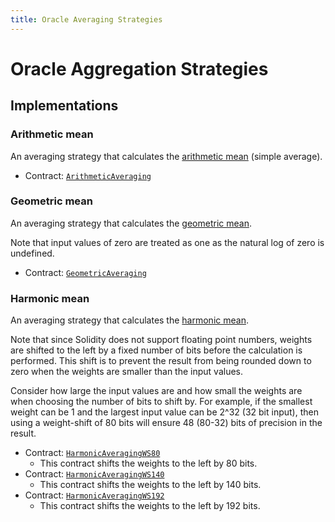 ```yaml
---
title: Oracle Averaging Strategies
---
```


# Oracle Aggregation Strategies

## Implementations

### Arithmetic mean

An averaging strategy that calculates the [arithmetic mean](https://en.wikipedia.org/wiki/Arithmetic_mean) (simple average).

- Contract: [`ArithmeticAveraging`](https://github.com/adrastia-oracle/adrastia-core/blob/main/contracts/strategies/averaging/ArithmeticAveraging.sol)

### Geometric mean

An averaging strategy that calculates the [geometric mean](https://en.wikipedia.org/wiki/Geometric_mean).

Note that input values of zero are treated as one as the natural log of zero is undefined.

- Contract: [`GeometricAveraging`](https://github.com/adrastia-oracle/adrastia-core/blob/main/contracts/strategies/averaging/GeometricAveraging.sol)

### Harmonic mean

An averaging strategy that calculates the [harmonic mean](https://en.wikipedia.org/wiki/Harmonic_mean).

Note that since Solidity does not support floating point numbers, weights are shifted to the left by a fixed number of bits before the calculation is performed. This shift is to prevent the result from being rounded down to zero when the weights are smaller than the input values.

Consider how large the input values are and how small the weights are when choosing the number of bits to shift by. For example, if the smallest weight can be 1 and the largest input value can be 2^32 (32 bit input), then using a weight-shift of 80 bits will ensure 48 (80-32) bits of precision in the result.

- Contract: [`HarmonicAveragingWS80`](https://github.com/adrastia-oracle/adrastia-core/blob/main/contracts/strategies/averaging/HarmonicAveragingWS80.sol)
  - This contract shifts the weights to the left by 80 bits.
- Contract: [`HarmonicAveragingWS140`](https://github.com/adrastia-oracle/adrastia-core/blob/main/contracts/strategies/averaging/HarmonicAveragingWS140.sol)
  - This contract shifts the weights to the left by 140 bits.
- Contract: [`HarmonicAveragingWS192`](https://github.com/adrastia-oracle/adrastia-core/blob/main/contracts/strategies/averaging/HarmonicAveragingWS192.sol)
  - This contract shifts the weights to the left by 192 bits.
